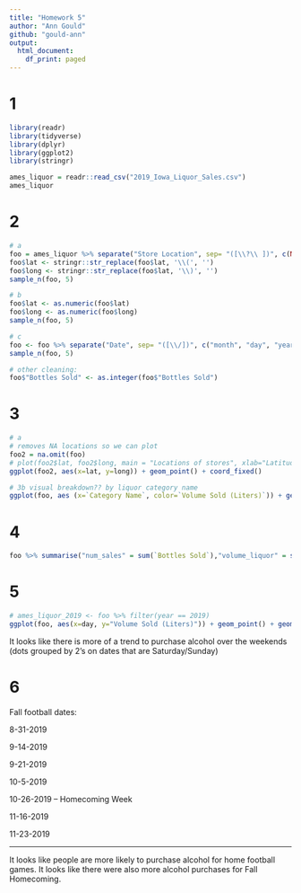 ```yaml
---
title: "Homework 5"
author: "Ann Gould"
github: "gould-ann"
output:
  html_document:
    df_print: paged
---
```


# 1 
```r
library(readr)
library(tidyverse)
library(dplyr)
library(ggplot2)
library(stringr) 
```

```r
ames_liquor = readr::read_csv("2019_Iowa_Liquor_Sales.csv")
ames_liquor
```

# 2
```r
# a
foo = ames_liquor %>% separate("Store Location", sep= "([\\?\\ ])", c(NA, "lat","long"))
foo$lat <- stringr::str_replace(foo$lat, '\\(', '')
foo$long <- stringr::str_replace(foo$lat, '\\)', '')
sample_n(foo, 5)

# b
foo$lat <- as.numeric(foo$lat)
foo$long <- as.numeric(foo$long)
sample_n(foo, 5)

# c 
foo <- foo %>% separate("Date", sep= "([\\/])", c("month", "day", "year"))
sample_n(foo, 5)

# other cleaning:
foo$"Bottles Sold" <- as.integer(foo$"Bottles Sold")
```

# 3 
```r
# a
# removes NA locations so we can plot
foo2 = na.omit(foo)
# plot(foo2$lat, foo2$long, main = "Locations of stores", xlab="Latitude", ylab="Longitude")
ggplot(foo2, aes(x=lat, y=long)) + geom_point() + coord_fixed()

```

```r
# 3b visual breakdown?? by liquor category name
ggplot(foo, aes (x=`Category Name`, color=`Volume Sold (Liters)`)) + geom_bar()
```

# 4

```r
foo %>% summarise("num_sales" = sum(`Bottles Sold`),"volume_liquor" = sum(`Volume Sold (Liters)`), "spent" = sum(`Sale (Dollars)`))
```


# 5
```r
# ames_liquor_2019 <- foo %>% filter(year == 2019)
ggplot(foo, aes(x=day, y="Volume Sold (Liters)")) + geom_point() + geom_smooth()+ facet_wrap(~month)
```

It looks like there is more of a trend to purchase alcohol over the weekends (dots grouped by 2's on dates that are Saturday/Sunday)

# 6

Fall football dates:

8-31-2019

9-14-2019

9-21-2019

10-5-2019

10-26-2019 -- Homecoming Week

11-16-2019

11-23-2019

----

It looks like people are more likely to purchase alcohol for home football games. It looks like there were also more alcohol purchases for Fall Homecoming.



